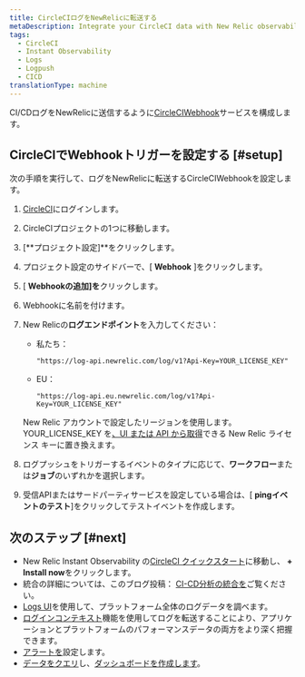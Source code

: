 ```yaml
---
title: CircleCIログをNewRelicに転送する
metaDescription: Integrate your CircleCI data with New Relic observability.
tags:
  - CircleCI
  - Instant Observability
  - Logs
  - Logpush
  - CICD
translationType: machine
---
```


CI/CDログをNewRelicに送信するように[CircleCIWebhook](https://circleci.com/docs/2.0/webhooks/)サービスを構成します。

## CircleCIでWebhookトリガーを設定する [#setup]

次の手順を実行して、ログをNewRelicに転送するCircleCIWebhookを設定します。

1. [CircleCI](https://app.circleci.com/projects)にログインします。

2. CircleCIプロジェクトの1つに移動します。

3. \[**プロジェクト設定]**をクリックします。

4. プロジェクト設定のサイドバーで、\[ **Webhook** ]をクリックします。

5. \[ **Webhookの追加]を**クリックします。

6. Webhookに名前を付けます。

7. New Relicの**ログエンドポイント**を入力してください：

   * 私たち：

     ```
     "https://log-api.newrelic.com/log/v1?Api-Key=YOUR_LICENSE_KEY"
     ```

   * EU：

     ```
     "https://log-api.eu.newrelic.com/log/v1?Api-Key=YOUR_LICENSE_KEY"
     ```

   New Relic アカウントで設定したリージョンを使用します。YOUR_LICENSE_KEY を[、UI または API から取得](/docs/apis/intro-apis/new-relic-api-keys/#manage-license-key)できる New Relic ライセンス キーに置き換えます。

8. ログプッシュをトリガーするイベントのタイプに応じて、**ワークフロー**または**ジョブ**のいずれかを選択します。

9. 受信APIまたはサードパーティサービスを設定している場合は、\[ **pingイベントのテスト**]をクリックしてテストイベントを作成します。

<InstallFeedback/>

## 次のステップ [#next]

* New Relic Instant Observability の[CircleCI クイックスタート](https://newrelic.com/instant-observability/circleci/39109d3d-b1d8-4366-8ca9-b8925005f727)に移動し、 **+ Install now**をクリックします。
* 統合の詳細については、このブログ投稿： [CI-CD分析の統合を](https://newrelic.com/blog/nerdlog/integrations-for-ci-cd-analytics)ご覧ください。
* [Logs UI](/docs/logs/log-management/ui-data/use-logs-ui/)を使用して、プラットフォーム全体のログデータを調べます。
* [ログインコンテキスト](/docs/logs/enable-log-management-new-relic/configure-logs-context/configure-logs-context-apm-agents/)機能を使用してログを転送することにより、アプリケーションとプラットフォームのパフォーマンスデータの両方をより深く把握できます。
* [アラートを](/docs/alerts-applied-intelligence/new-relic-alerts/alert-conditions/create-alert-conditions/)設定します。
* [データをクエリ](/docs/query-your-data/explore-query-data/get-started/introduction-querying-new-relic-data/)し、[ダッシュボードを作成します](/docs/query-your-data/explore-query-data/dashboards/introduction-dashboards/)。
